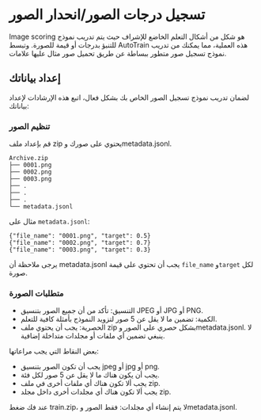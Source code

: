 # تسجيل درجات الصور/انحدار الصور

Image scoring هو شكل من أشكال التعلم الخاضع للإشراف حيث يتم تدريب نموذج للتنبؤ بدرجات أو قيمة للصورة. وتبسط AutoTrain هذه العملية، مما يمكنك من تدريب نموذج تسجيل صور متطور ببساطة عن طريق تحميل صور مثال عليها علامات.

## إعداد بياناتك

لضمان تدريب نموذج تسجيل الصور الخاص بك بشكل فعال، اتبع هذه الإرشادات لإعداد بياناتك:

### تنظيم الصور

قم بإعداد ملف zip يحتوي على صورك وmetadata.jsonl.

```
Archive.zip
├── 0001.png
├── 0002.png
├── 0003.png
├── .
├── .
├── .
└── metadata.jsonl
```

مثال على `metadata.jsonl`:

```
{"file_name": "0001.png", "target": 0.5}
{"file_name": "0002.png", "target": 0.7}
{"file_name": "0003.png", "target": 0.3}
```

يرجى ملاحظة أن metadata.jsonl يجب أن تحتوي على قيمة `file_name` و`target` لكل صورة.

### متطلبات الصورة

- التنسيق: تأكد من أن جميع الصور بتنسيق JPEG أو JPG أو PNG.
- الكمية: تضمين ما لا يقل عن 5 صور لتزويد النموذج بأمثلة كافية للتعلم.
- الحصرية: يجب أن يحتوي ملف zip بشكل حصري على الصور وmetadata.jsonl. لا ينبغي تضمين أي ملفات أو مجلدات متداخلة إضافية.

بعض النقاط التي يجب مراعاتها:

- يجب أن تكون الصور بتنسيق jpeg أو jpg أو png.
- يجب أن يكون هناك ما لا يقل عن 5 صور لكل فئة.
- يجب ألا تكون هناك أي ملفات أخرى في ملف zip.
- يجب ألا تكون هناك أي مجلدات أخرى داخل مجلد zip.

عند فك ضغط train.zip، لا يتم إنشاء أي مجلدات: فقط الصور وmetadata.jsonl.
